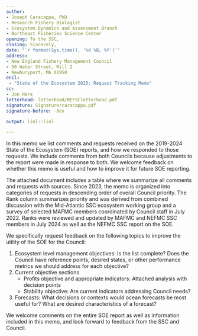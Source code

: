 ```yaml
---
author:
- Joseph Caracappa, PhD
- Research Fishery Biologist
- Ecosystem Dynamics and Assessment Branch
- Northeast Fisheries Science Center
opening: To the SSC,
closing: Sincerely,
date: "`r format(Sys.time(), '%d %B, %Y')`"
address:
- New England Fishery Management Council
- 50 Water Street, Mill 2
- Newburyport, MA 01950
encl:
 - "State of the Ecosystem 2025: Request Tracking Memo"
cc:
- Jon Hare
letterhead: letterhead/NEFSCletterhead.pdf
signature: Signature/caracappa.pdf
signature-before: -8ex

output: linl::linl

---
```


In this memo we list comments and requests received on the 2019-2024 State of the Ecosystem (SOE) reports, and how we responded to those requests. We include comments from both Councils because adjustments to the report were made in response to both. We welcome feedback on whether this memo is useful and how to improve it for future SOE reporting.

The attached document includes a table where we summarize all comments and requests with sources. Since 2023, the memo is organized into categories of requests in descending order of overall Council priority. The Rank column summarizes priority and was derived from combined discussion with the Mid-Atlantic SSC ecosystem working group and a survey of selected MAFMC members coordinated by Council staff in July 2022. Ranks were reviewed and updated by MAFMC and NEFMC SSC members in July 2024 as well as the NEFMC SSC report on the SOE.

We specifically request feedback on the following topics to improve the utility of the SOE for the Council:

1.  Ecosystem level management objectives: Is the list complete? Does the Council have reference points, desired states, or other performance metrics we should address for each objective?
2.  Current objective sections
    *  Profits objective and appropriate indicators: Attached analysis with decision points
    *  Stability objective: Are current indicators addressing Council needs?
3.  Forecasts: What decisions or contexts would ocean forecasts be most useful for? What are desired characteristics of a forecast?

We welcome comments on the entire SOE report as well as information included in this memo, and look forward to feedback from the SSC and Council.

